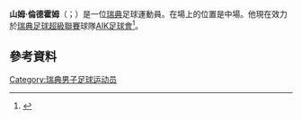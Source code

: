 '''山姆·倫德霍姆'''（{{lang-en|Sam Lundholm}}；{{bd|1994年|7月1日}}）是一位[[瑞典|瑞典]]足球運動員。在場上的位置是中場。他現在效力於[[瑞典足球超級聯賽|瑞典足球超級聯賽]]球隊[[AIK足球會|AIK足球會]]<ref>{{Cite web |url=http://www.aik.se/fotboll/statistik/player.php?id=1098 |title=Sam Lundholm at AIK's official website |accessdate=2015-07-14 |archive-date=2015-02-21 |archive-url=https://web.archive.org/web/20150221153820/http://www.aik.se/fotboll/statistik/player.php?id=1098 |dead-url=no }}</ref>。
==參考資料==
{{Reflist}}

{{DEFAULTSORT: Lundholm, Sam}}
[[Category:瑞典男子足球运动员|Category:瑞典男子足球运动员]]
